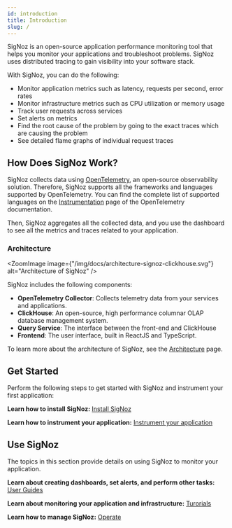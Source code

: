 ```yaml
---
id: introduction
title: Introduction
slug: /
---
```



SigNoz is an open-source application performance monitoring tool that helps you monitor your applications and troubleshoot problems. SigNoz uses distributed tracing to gain visibility into your software stack.

With SigNoz, you can do the following:

- Monitor application metrics such as latency, requests per second, error rates
- Monitor infrastructure metrics such as CPU utilization or memory usage
- Track user requests across services
- Set alerts on metrics
- Find the root cause of the problem by going to the exact traces which are causing the problem
- See detailed flame graphs of individual request traces


## How Does SigNoz Work?

SigNoz collects data using [OpenTelemetry](https://opentelemetry.io/), an open-source observability solution. Therefore, SigNoz supports all the frameworks and languages supported by OpenTelemetry. You can find the complete list of supported languages on the [Instrumentation](https://opentelemetry.io/docs/instrumentation/) page of the OpenTelemetry documentation.

Then, SigNoz aggregates all the collected data, and you use the dashboard to see all the metrics and traces related to your application.

### Architecture

<ZoomImage
  image={"/img/docs/architecture-signoz-clickhouse.svg"}
  alt="Architecture of SigNoz"
/>


SigNoz includes the following components:
- **OpenTelemetry Collector**: Collects telemetry data from your services and applications.
- **ClickHouse**: An open-source, high performance columnar OLAP database management system. 
- **Query Service**: The interface between the front-end and ClickHouse
- **Frontend**: The user interface, built in ReactJS and TypeScript.

To learn more about the architecture of SigNoz, see the [Architecture](https://signoz.io/docs/architecture/) page.

## Get Started

Perform the following steps to get started with SigNoz and instrument your first application:

**Learn how to install SigNoz:** [Install SigNoz](https://signoz.io/docs/install/)

**Learn how to instrument your application:** [Instrument your application](https://signoz.io/docs/instrumentation/overview/)

## Use SigNoz

The topics in this section provide details on using SigNoz to monitor your application.

**Learn about creating dashboards, set alerts, and perform other tasks:** [User Guides](https://signoz.io/docs/userguide/overview/)

**Learn about monitoring your application and infrastructure:** [Turorials](https://signoz.io/docs/tutorials/)

**Learn how to manage SigNoz:** [Operate](https://signoz.io/docs/operate/)

